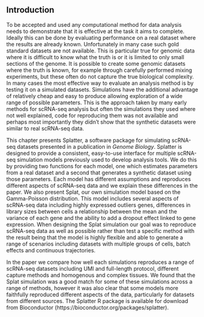 ## Introduction

To be accepted and used any computational method for data analysis needs to
demonstrate that it is effective at the task it aims to complete. Ideally this
can be done by evaluating performance on a real dataset where the results are
already known. Unfortunately in many case such gold standard datasets are not
available. This is particular true for genomic data where it is difficult to
know what the truth is or it is limited to only small sections of the genome.
It is possible to create some genomic datasets where the truth is known, for
example through carefully performed mixing experiments, but these often do not
capture the true biological complexity. In many cases the most effective way to
evaluate an analysis method is by testing it on a simulated datasets.
Simulations have the additional advantage of relatively cheap and easy to
produce allowing exploration of a wide range of possible parameters. This is
the approach taken by many early methods for scRNA-seq analysis but often the
simulations they used where not well explained, code for reproducing them was
not available and perhaps most importantly they didn't show that the synthetic
datasets were similar to real scRNA-seq data.

This chapter presents Splatter, a software package for simulating scRNA-seq
datasets presented in a publication in _Genome Biology_. Splatter is designed to
provide a consistent, easy-to-use interface for multiple scRNA-seq simulation
models previously used to develop analysis tools. We do this by providing two
functions for each model, one which estimates parameters from a real dataset
and a second that generates a synthetic dataset using those parameters. Each
model has different assumptions and reproduces different aspects of scRNA-seq
data and we explain these differences in the paper. We also present Splat, our
own simulation model based on the Gamma-Poisson distribution. This model
includes several aspects of scRNA-seq data including highly expressed outliers
genes, differences in library sizes between cells a relationship between the
mean and the variance of each gene and the ability to add a dropout effect
linked to gene expression. When designing the Splat simulation our goal was to
reproduce scRNA-seq data as well as possible rather than test a specific method
with the result being that the model is highly flexible and able to generate a
range of scenarios including datasets with multiple groups of cells, batch
effects and continuous trajectories.

In the paper we compare how well each simulations reproduces a range of
scRNA-seq datasets including UMI and full-length protocol, different capture
methods and homogenous and complex tissues. We found that the Splat simulation
was a good match for some of these simulations across a range of methods,
however it was also clear that some models more faithfully reproduced different
aspects of the data, particularly for datasets from different sources. The
Splatter R package is available for download from Bioconductor
(https://bioconductor.org/packages/splatter).

